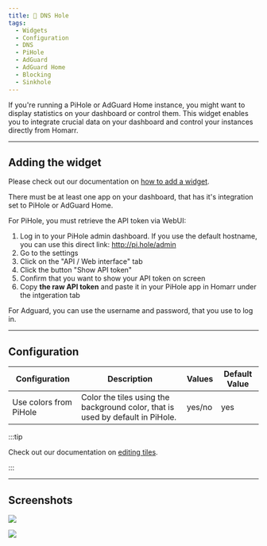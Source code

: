 ```yaml
---
title: 🧿 DNS Hole
tags:
  - Widgets
  - Configuration
  - DNS
  - PiHole
  - AdGuard
  - AdGuard Home
  - Blocking
  - Sinkhole
---
```


If you're running a PiHole or AdGuard Home instance, you might want to display statistics on your dashboard or control them.
This widget enables you to integrate crucial data on your dashboard and control your instances directly from Homarr.

---

## Adding the widget
Please check out our documentation on [how to add a widget](/docs/introduction/after-the-installation#adding-widgets).

There must be at least one app on your dashboard, that has it's integration set to PiHole or AdGuard Home.

For PiHole, you must retrieve the API token via WebUI:
1. Log in to your PiHole admin dashboard. If you use the default hostname, you can use this direct link: http://pi.hole/admin
2. Go to the settings
3. Click on the "API / Web interface" tab
4. Click the button "Show API token"
5. Confirm that you want to show your API token on screen
6. Copy **the raw API token** and paste it in your PiHole app in Homarr under the intgeration tab

For Adguard, you can use the username and password, that you use to log in.

---

## Configuration

| Configuration         | Description | Values | Default Value |
| --------------------- | ----------- | ------ | ------------- |
| Use colors from PiHole | Color the tiles using the background color, that is used by default in PiHole. | yes/no | yes |

:::tip

Check out our documentation on [editing tiles](/docs/introduction/after-the-installation#organizing-and-re-arranging-your-dashboard).

:::

---

## Screenshots

![](./widget.png)

![](./widget-control.png)